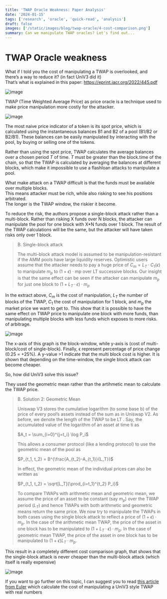 ```yaml
---
title: 'TWAP Oracle Weakness: Paper Analysis'
date: '2024-01-15'
tags: ['research', 'oracle', 'quick-read', 'analysis']
draft: false
images: ['/static/images/blog/twap-oracle/4-cost-comparison.png']
summary: Can we manipulate TWAP oracles? Let's find out...
---
```


# TWAP Oracle weakness

What if I told you the cost of manipulating a TWAP is overlooked, and there’s a way to reduce it? (in fact UniV3 did it)  
That’s what is explained in this paper: https://eprint.iacr.org/2022/445.pdf

![image](/static/images/blog/twap-oracle/1-bnw-paper-screenshot.png)

TWAP (Time Weighted Average Price) as price oracle is a technique used to make price manipulation more costly for the attacker.

![image](/static/images/blog/twap-oracle/2-bnw-twap-uniswap2.png)

The most naive price indicator of a token is its spot price, which is calculated using the instantaneous balances B1 and B2 of a pool (B1/B2 or B2/B1).
These balances can be easily manipulated by interacting with the pool, by buying or selling one of the tokens.

Rather than using the spot price, TWAP calculates the average balances over a chosen period $T$ of time.
$T$ must be greater than the block.time of the chain, so that the TWAP is calculated by averaging the balances at different blocks, which make it impossible to use a flashloan attacks to manipulate a pool.

What make attack on a TWAP difficult is that the funds must be available over multiple blocks.  
This means attacker must be rich, while also risking to see his positions arbitrated.  
The longer is the TWAP window, the riskier it become.

To reduce the risk, the authors propose a single-block attack rather than a multi-block. Rather than risking X funds over N blocks, the attacker can manipulate the pool for one block with X\*N funds over 1 block.
The result of the TWAP calculations will be the same, but the attacker will have taken risks only over 1 block.

> B. Single-block attack
>
> The multi-block attack model is assumed to be
> manipulation-resistant if the AMM pools have large liquidity
> reserves. Optimistic users assume that the attacker needs to
> pay a huge price of $C_m = L_T · C_1(ϵ)$ to manipulate $m_p$ to
> $(1 + ϵ)$ · mp over LT successive blocks. Our insight is that
> the same effect can be seen if the attacker can manipulate
> $m_p$ for just one block to $(1 + L_T · ϵ) · m_p$

In the extract above, $C_m$ is the cost of manipulation, $L_T$ the number of blocks of the TWAP, $C_1$ the cost of manipulation for 1 block, and $m_p$ the market price we want to get to.
This show that it is possible to have the same effect on TWAP price to manipulate one block with more funds, than manipulating multiple blocks with less funds which exposes to more risks. of arbitrage.

![image](/static/images/blog/twap-oracle/4-cost-comparison.png)

The x-axis of this graph is the block-window, while y-axis is (cost of multi-block/cost of single-block). Finally, ϵ represent percentage of price change (0.25 = +25%). A y-value >1 indicate that the multi block cost is higher. It is shown that depending on the time-window, the single block attack can become cheaper.

So, how did UniV3 solve this issue?

They used the geometric mean rather than the artihmetic mean to calculate the TWAP price.

> B. Solution 2: Geometric Mean
>
> Uniswap V3 stores the cumulative logarithm (to some base
> b) of the price of every pool’s assets instead of the sum as in
> Uniswap V2. As before, we denote the length of the TWAP
> to be LT . Say, the accumulated value of the logarithm of an
> asset at time ti as
>
> $A_t = \sum_{i=0}^{j=t_i} \log P_i$
>
> This allows a consumer protocol (like a lending protocol) to
> use the geometric mean of the pool as
>
> $P_{t_1, t_2} = B^{\frac{A_{t_2}-A_{t_1}}{L_T}}$
>
> In effect, the geometric mean of the individual prices can also
> be written as
>
> $P_{t_1, t_2} = \sqrt[L_T]{\prod_{i=t_1}^{t_2} P_i}$
>
> To compare TWAPs with arithmetic mean and geometric
> mean, we assume the price of an asset to be constant (say
> $m_p$) over the TWAP period ($L_T$) and hence TWAPs with both
> arithmetic and geometric means return the same price. We now
> try to manipulate the TWAPs in both cases using the single
> block attack to reflect a price of $(1 + ϵ) · m_p$. In the case of
> the arithmetic mean TWAP, the price of the asset in one block
> has to be manipulated to $(1 + L_T · ϵ) · m_p$. In the case of
> geometric mean TWAP, the price of the asset in one block
> has to be manipulated to $(1 + ϵ)
L_T · m_p$.

This result in a completely different cost comparison graph, that shows that the single-block attack is never cheaper than the multi-block attack (which itself is really expensive)

![image](/static/images/blog/twap-oracle/6-cost-comparison-bis.png)

If you want to go further on this topic, I can suggest you to read [this article from Euler](https://github.com/euler-xyz/uni-v3-twap-manipulation/blob/master/cost-of-attack.pdf) which calculate the cost of manipulating a UniV3 style TWAP with real numbers
